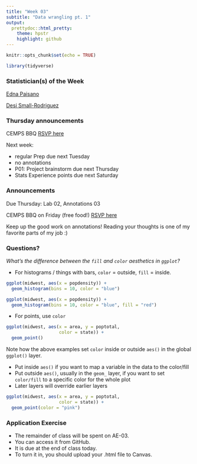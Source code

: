 ```yaml
---
title: "Week 03"
subtitle: "Data wrangling pt. 1"
output: 
  prettydoc::html_pretty:
    theme: hpstr
    highlight: github
---
```


```r
knitr::opts_chunk$set(echo = TRUE)
```

```r
library(tidyverse)
```

### Statistician(s) of the Week

[Edna Paisano](https://hardin47.github.io/CURV/scholars/paisano.html)

[Desi Small-Rodriguez](https://hardin47.github.io/CURV/scholars/small-rodriguez.html)

<!-- ### Thursday announcements -->

<!-- Next week: -->

<!-- -   Week 04 lectures: 60 minutes, 3 videos -->

<!-- -   Annotations: 1hr YouTube video of Cathy O'Neil talking at Google about *Weapons of Math Destruction* -->

<!-- Upcoming: -->

<!-- -   First 2 [Statistics Experience Points](https://kgfitzgerald.github.io/APU_MATH_250/engage/se-01.html) due NEXT Saturday -->

<!-- -   Exam 1 is in Week 5 - made available on Tuesday 9/26, due the following Tuesday 10/3 -->

<!-- -   No class on Thursday 9/28 -->

### Thursday announcements

CEMPS BBQ [RSVP here](https://docs.google.com/forms/d/e/1FAIpQLSdg3jWxFtrZk9ZsNNrPHjmAOhzRgsUlX4UOLEijBEDlL9wLyA/viewform)

Next week: 

+ regular Prep due next Tuesday
+ no annotations
+ P01: Project brainstorm due next Thursday
+ Stats Experience points due next Saturday


### Announcements

<!-- Due now: Lab 02 -->

Due Thursday: Lab 02, Annotations 03

CEMPS BBQ on Friday (free food!) [RSVP here](https://docs.google.com/forms/d/e/1FAIpQLSdg3jWxFtrZk9ZsNNrPHjmAOhzRgsUlX4UOLEijBEDlL9wLyA/viewform)

Keep up the good work on annotations! Reading your thoughts is one of my favorite parts of my job :)

<!-- ![](images/MPS_BBQ.png) -->

### Questions?

*What's the difference between the `fill` and `color` aesthetics in `ggplot`?*

-   For histograms / things with bars, `color` = outside, `fill` = inside.

```r
ggplot(midwest, aes(x = popdensity)) +
  geom_histogram(bins = 10, color = "blue")

ggplot(midwest, aes(x = popdensity)) +
  geom_histogram(bins = 10, color = "blue", fill = "red")
```

-   For points, use `color`

```r
ggplot(midwest, aes(x = area, y = poptotal, 
                    color = state)) +
  geom_point()
```

Note how the above examples set `color` inside or outside `aes()` in the global `ggplot()` layer.

-   Put inside `aes()` if you want to map a variable in the data to the color/fill
-   Put outside `aes()`, usually in the `geom_` layer, if you want to set `color/fill` to a specific color for the whole plot
-   Later layers will override earlier layers

```r
ggplot(midwest, aes(x = area, y = poptotal, 
                    color = state)) +
  geom_point(color = "pink")
```

### Application Exercise

-   The remainder of class will be spent on AE-03.
-   You can access it from GitHub.
-   It is due at the end of class today.
-   To turn it in, you should upload your .html file to Canvas.
